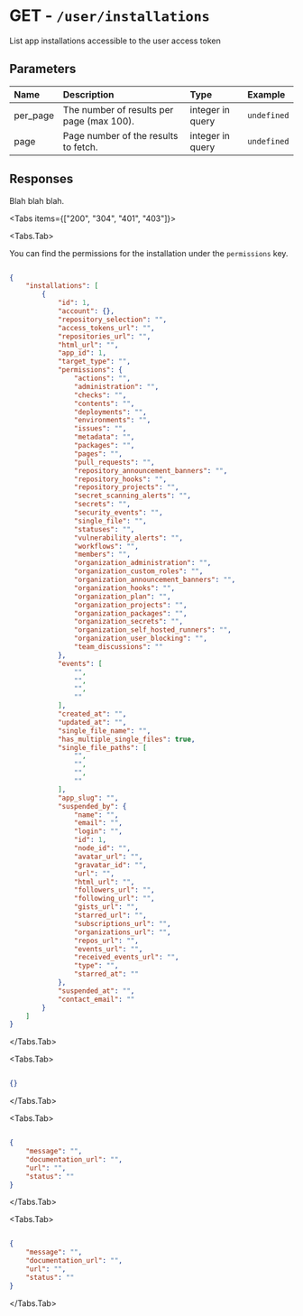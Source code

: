
# GET - `/user/installations`

List app installations accessible to the user access token

## Parameters

| Name | Description | Type | Example |
| :---- | :---- | :---- | :---- |
| per_page  | The number of results per page (max 100). | integer in query | `undefined` |
| page  | Page number of the results to fetch. | integer in query | `undefined` |

## Responses

Blah blah blah.

<Tabs items={["200", "304", "401", "403"]}>

<Tabs.Tab>

You can find the permissions for the installation under the `permissions` key.

```json

{
    "installations": [
        {
            "id": 1,
            "account": {},
            "repository_selection": "",
            "access_tokens_url": "",
            "repositories_url": "",
            "html_url": "",
            "app_id": 1,
            "target_type": "",
            "permissions": {
                "actions": "",
                "administration": "",
                "checks": "",
                "contents": "",
                "deployments": "",
                "environments": "",
                "issues": "",
                "metadata": "",
                "packages": "",
                "pages": "",
                "pull_requests": "",
                "repository_announcement_banners": "",
                "repository_hooks": "",
                "repository_projects": "",
                "secret_scanning_alerts": "",
                "secrets": "",
                "security_events": "",
                "single_file": "",
                "statuses": "",
                "vulnerability_alerts": "",
                "workflows": "",
                "members": "",
                "organization_administration": "",
                "organization_custom_roles": "",
                "organization_announcement_banners": "",
                "organization_hooks": "",
                "organization_plan": "",
                "organization_projects": "",
                "organization_packages": "",
                "organization_secrets": "",
                "organization_self_hosted_runners": "",
                "organization_user_blocking": "",
                "team_discussions": ""
            },
            "events": [
                "",
                "",
                "",
                ""
            ],
            "created_at": "",
            "updated_at": "",
            "single_file_name": "",
            "has_multiple_single_files": true,
            "single_file_paths": [
                "",
                "",
                "",
                ""
            ],
            "app_slug": "",
            "suspended_by": {
                "name": "",
                "email": "",
                "login": "",
                "id": 1,
                "node_id": "",
                "avatar_url": "",
                "gravatar_id": "",
                "url": "",
                "html_url": "",
                "followers_url": "",
                "following_url": "",
                "gists_url": "",
                "starred_url": "",
                "subscriptions_url": "",
                "organizations_url": "",
                "repos_url": "",
                "events_url": "",
                "received_events_url": "",
                "type": "",
                "starred_at": ""
            },
            "suspended_at": "",
            "contact_email": ""
        }
    ]
}

```

</Tabs.Tab>

<Tabs.Tab>



```json

{}

```

</Tabs.Tab>

<Tabs.Tab>



```json

{
    "message": "",
    "documentation_url": "",
    "url": "",
    "status": ""
}

```

</Tabs.Tab>

<Tabs.Tab>



```json

{
    "message": "",
    "documentation_url": "",
    "url": "",
    "status": ""
}

```

</Tabs.Tab>

</Tabs>